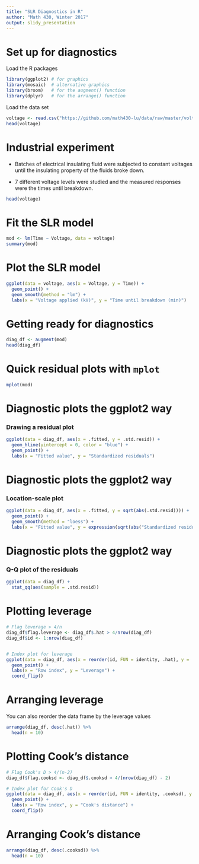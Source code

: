 ```yaml
---
title: "SLR Diagnostics in R"
author: "Math 430, Winter 2017"
output: slidy_presentation
---
```


# Set up for diagnostics

Load the R packages

```r
library(ggplot2) # for graphics
library(mosaic)  # alternative graphics
library(broom)   # for the augment() function
library(dplyr)   # for the arrange() function
```

Load the data set

```r
voltage <- read.csv("https://github.com/math430-lu/data/raw/master/voltage.csv")
head(voltage)
```


# Industrial experiment

- Batches of electrical insulating fluid were subjected to constant voltages until the insulating property of the fluids broke down. 

- 7 different voltage levels were studied and the measured responses were the times until breakdown.

```r
head(voltage)
```

# Fit the SLR model

```r
mod <- lm(Time ~ Voltage, data = voltage)
summary(mod)
```

# Plot the SLR model

```r
ggplot(data = voltage, aes(x = Voltage, y = Time)) + 
  geom_point() +
  geom_smooth(method = "lm") +
  labs(x = "Voltage applied (kV)", y = "Time until breakdown (min)")
```


# Getting ready for diagnostics

```r
diag_df <- augment(mod)
head(diag_df)
```

# Quick residual plots with `mplot`

```r
mplot(mod)
```


# Diagnostic plots the ggplot2 way

### Drawing a residual plot

```r
ggplot(data = diag_df, aes(x = .fitted, y = .std.resid)) +
  geom_hline(yintercept = 0, color = "blue") +
  geom_point() +
  labs(x = "Fitted value", y = "Standardized residuals")
```


# Diagnostic plots the ggplot2 way

### Location-scale plot

```r
ggplot(data = diag_df, aes(x = .fitted, y = sqrt(abs(.std.resid)))) +
  geom_point() +
  geom_smooth(method = "loess") +
  labs(x = "Fitted value", y = expression(sqrt(abs("Standardized residual"))))
```



# Diagnostic plots the ggplot2 way

### Q-Q plot of the residuals

```r
ggplot(data = diag_df) +
  stat_qq(aes(sample = .std.resid))
```




# Plotting leverage

```r
# Flag leverage > 4/n
diag_df$flag.leverage <- diag_df$.hat > 4/nrow(diag_df)
diag_df$id <- 1:nrow(diag_df)


# Index plot for leverage
ggplot(data = diag_df, aes(x = reorder(id, FUN = identity, .hat), y = .hat, color = flag.leverage)) +
  geom_point() +
  labs(x = "Row index", y = "Leverage") +
  coord_flip()
```


# Arranging leverage

You can also reorder the data frame by the leverage values

```r
arrange(diag_df, desc(.hat)) %>%
  head(n = 10)
```

# Plotting Cook's distance

```r
# Flag Cook's D > 4/(n-2)
diag_df$flag.cooksd <- diag_df$.cooksd > 4/(nrow(diag_df) - 2)

# Index plot for Cook's D
ggplot(data = diag_df, aes(x = reorder(id, FUN = identity, .cooksd), y = .cooksd, color = flag.cooksd)) +
  geom_point() +
  labs(x = "Row index", y = "Cook's distance") +
  coord_flip()
```

# Arranging Cook's distance

```r
arrange(diag_df, desc(.cooksd)) %>%
  head(n = 10)
```
